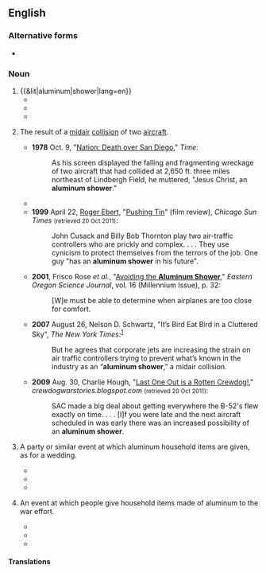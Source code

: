 ==English==

===Alternative forms===
* {{l|en|aluminium shower}}

===Noun===
{{en-noun}}

# {{&lit|aluminum|shower|lang=en}}
#* {{quote-book|lang=en|title=Joe Appiah: the autobiography of an African patriot|author=Joseph Appiah|year=1990|passage=Five o'clock the next morning found T. B. and myself already in the bathroom. For the whole school of some three hundred boarders, there were only about thirteen open standing '''aluminum showers''' and about eight buckets to be used in turns}}
#* {{quote-book|lang=en|title=Organization Space: Landscapes, Highways, and Houses in America|page=165|author=Keller Easterling|year=2001|passage=The houses also fashioned a folksy modernity out of new and old materials, including brick, plywood paneling, '''aluminum showers''', and steel windows}}
#* {{quote-journal|lang=en|journal=The Michigan assessor|volume=46|issue=1-6|author=International Association of Assessing Officers. Southeast Michigan Chapter, Michigan Assessors Association, Oakland County Assessors' Association|year=2005|passage=There was no clubhouse or pool, the bathing facilities were residential utility buildings with toilets and '''aluminum showers'''.}}
# {{lb|en|figuratively|aviation}} The result of a [[midair]] [[collision]] of two [[aircraft]].
#* '''1978''' Oct. 9, "[http://www.time.com/time/magazine/article/0,9171,919842,00.html Nation: Death over San Diego]," ''Time'':
#*: As his screen displayed the falling and fragmenting wreckage of two aircraft that had collided at 2,650 ft. three miles northeast of Lindbergh Field, he muttered, "Jesus Christ, an '''aluminum shower'''."
#* {{quote-text|lang=en|year=1981|author=Richard M. Steers|title=Introduction to Organizational Behavior|page=348|isbn=9780673155986|url=http://books.google.ca/books?ei=yC2gTsm4Bsfx0gHv6unkBA&ct=result&id=y5kXAQAAMAAJ&dq=%22aluminum+shower%22+plane+OR+planes+OR+airplane+OR+airplanes+OR+aircraft+-nozzle+-head+-door+-bathroom&q=%22aluminum+shower%22#search_anchor|passage=Certainly one of the most stressful jobs in contemporary society is that of the air traffic controller. . . . This pressure, combined with the ever-present fear of causing a crash or collision (known with studied casualness as an "'''aluminum shower'''"), places controllers under tremendous stress on the job.}}
#* '''1999''' April 22, [[w:Roger Ebert|Roger Ebert]], "[http://rogerebert.suntimes.com/apps/pbcs.dll/article?AID=/19990422/REVIEWS/904220301/1023 Pushing Tin]" (film review), ''Chicago Sun Times'' <small>(retrieved 20 Oct 2011)</small>:
#*: John Cusack and Billy Bob Thornton play two air-traffic controllers who are prickly and complex. . . . They use cynicism to protect themselves from the terrors of the job. One guy "has an '''aluminum shower''' in his future".
#* '''2001''', Frisco Rose ''et al.'', "[http://www.eou.edu/scijou/documents/2000journal.pdf#page=32 Avoiding the '''Aluminum Shower''']," ''Eastern Oregon Science Journal'', vol. 16 (Millennium Issue), p. 32:
#*: [W]e must be able to determine when airplanes are too close for comfort.
#* '''2007''' August 26, Nelson D. Schwartz, "It’s Bird Eat Bird in a Cluttered Sky", ''The New York Times'':<sup>[http://www.nytimes.com/2007/08/26/weekinreview/26schwartz.html]</sup>
#*: But he agrees that corporate jets are increasing the strain on air traffic controllers trying to prevent what’s known in the industry as an “'''aluminum shower''',” a midair collision.
#* '''2009''' Aug. 30, Charlie Hough, "[http://crewdogwarstories.blogspot.com/2009/08/last-one-out-is-rotten-crewdog.html Last One Out is a Rotten Crewdog! ]," ''crewdogwarstories.blogspot.com'' <small>(retrieved 20 Oct 2011)</small>:
#*: SAC made a big deal about getting everywhere the B-52's flew exactly on time. . . . [I]f you were late and the next aircraft scheduled in was early there was an increased possibility of an '''aluminum shower'''.
# {{lb|en|literally}} A party or similar event at which aluminum household items are given, as for a wedding.
#* {{quote-journal|lang=en|journal=Pacific service magazine|volume=6|page=22|author=Pacific Gas and Electric Company|year=1914|passage=A delightful evening was spent Wednesday, May 27th, when an '''aluminum shower''' was given to Miss Alice Strycker at her home, 1907 Baker Street, San Francisco, to celebrate her approaching marriage.}}
#* {{quote-book|lang=en|title=The customs of mankind: with notes on modern etiquette and ...|author=Lillian Eichler Watson|year=1924|passage=The '''aluminum shower''' appears to be very popular, but one should ascertain first whether or not the bride-to-be wants aluminum in her kitchen.}}
#* {{quote-journal|lang=en|journal=The Michigan bell|author=Michigan Bell Telephone Company, Michigan State Telephone Company|year=1935|passage=A lovely kitchen show was given her by her sister, Evelyn Van Dyke, and an '''aluminum shower''' by Dorothy Kroone and Alice Parks Messmore. She received many lovely gifts and a good time is reported by all.}}
# {{lb|en|figuratively}} An event at which people give household items made of aluminum to the war effort.
#* {{quote-book|lang=en|title=Press releases|author=United States. Office of Production Management|passage=The Office of Production Management, the OPM, has directed the Office of Civilian Defense to conduct and "'''Aluminum Shower'''". In other words, we are to collect all the available old aluminum in order to turn it over to the Government.|year=c 1940}}
#* {{quote-journal|lang=en|journal=Minneapolis|volume=8-10|year=1940|passage=William S. Knudsen, director-general of O. P. M., has advised General R. B. Rathbun, director of the Minneapolis '''aluminum shower''' committee, to leave no possible source of scrap aluminum untouched because of the "critical shortage"}}
#* {{quote-journal|lang=en|journal=Brotherhood of Locomotive Firemen and Enginemen's magazine|volume=112-113|author=Brotherhood of Locomotive Firemen and Enginemen|year=1942|passage=Most of you remember the "'''aluminum shower'''" which the American housewives gave Uncle Sam about eight months ago. Well, the Office of Emergency Management has been trying to find out what happened to all the pots and pans}}

====Translations====
{{trans-top|a shower stall and associated hardware made partially of aluminum}}
{{trans-mid}}
{{trans-bottom}}

{{trans-top|metaphorically, mid-air collision}}
{{trans-mid}}
{{trans-bottom}}

{{trans-top|party at which aluminum household items are given}}
{{trans-mid}}
{{trans-bottom}}

{{trans-top|events for donations of aluminum for war}}
{{trans-mid}}
{{trans-bottom}}